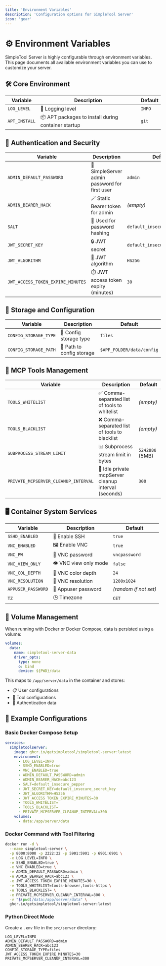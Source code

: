 ```yaml
---
title: 'Environment Variables'
description: 'Configuration options for SimpleTool Server'
icon: 'gear'
---
```


# ⚙️ Environment Variables

SimpleTool Server is highly configurable through environment variables. This page documents all available environment variables you can use to customize your server.

## 🛠️ Core Environment

| Variable | Description | Default |
|----------|-------------|---------|
| `LOG_LEVEL` | 📝 Logging level | `INFO` |
| `APT_INSTALL` | 📦 APT packages to install during container startup | `git` |

## 🔐 Authentication and Security

| Variable | Description | Default |
|----------|-------------|---------|
| `ADMIN_DEFAULT_PASSWORD` | 🔑 SimpleServer admin password for first user | `admin` |
| `ADMIN_BEARER_HACK` | 🪄 Static Bearer token for admin | _(empty)_ |
| `SALT` | 🧂 Used for password hashing | `default_insecure_pepper` |
| `JWT_SECRET_KEY` | 🔒 JWT secret | `default_insecure_secret_key` |
| `JWT_ALGORITHM` | 🔐 JWT algorithm | `HS256` |
| `JWT_ACCESS_TOKEN_EXPIRE_MINUTES` | ⏱️ JWT access token expiry (minutes) | `30` |

## 📂 Storage and Configuration

| Variable | Description | Default |
|----------|-------------|---------|
| `CONFIG_STORAGE_TYPE` | 💾 Config storage type | `files` |
| `CONFIG_STORAGE_PATH` | 📁 Path to config storage | `$APP_FOLDER/data/config` |

## 🧰 MCP Tools Management

| Variable | Description | Default |
|----------|-------------|---------|
| `TOOLS_WHITELIST` | ✅ Comma-separated list of tools to whitelist | _(empty)_ |
| `TOOLS_BLACKLIST` | ❌ Comma-separated list of tools to blacklist | _(empty)_ |
| `SUBPROCESS_STREAM_LIMIT` | 📊 Subprocess stream limit in bytes | `5242880` (5MB) |
| `PRIVATE_MCPSERVER_CLEANUP_INTERVAL` | 🧹 Idle private mcpServer cleanup interval (seconds) | `300` |

## 🖥️ Container System Services

| Variable | Description | Default |
|----------|-------------|---------|
| `SSHD_ENABLED` | 🔌 Enable SSH | `true` |
| `VNC_ENABLED` | 🖼️ Enable VNC | `true` |
| `VNC_PW` | 🔑 VNC password | `vncpassword` |
| `VNC_VIEW_ONLY` | 👁️ VNC view only mode | `false` |
| `VNC_COL_DEPTH` | 🎨 VNC color depth | `24` |
| `VNC_RESOLUTION` | 📐 VNC resolution | `1280x1024` |
| `APPUSER_PASSWORD` | 👤 Appuser password | _(random if not set)_ |
| `TZ` | 🕒 Timezone | `CET` |

## 💾 Volume Management

When running with Docker or Docker Compose, data is persisted using a volume:

```yaml
volumes:
  data:
    name: simpletool-server-data    
    driver_opts:
      type: none
      o: bind
      device: ${PWD}/data
```

This maps to `/app/server/data` in the container and stores:

- 📋 User configurations
- 🔧 Tool configurations
- 🔐 Authentication data

## 🚀 Example Configurations

### Basic Docker Compose Setup

```yaml
services:
  simpletoolserver:
    image: ghcr.io/getsimpletool/simpletool-server:latest
    environment:
      - LOG_LEVEL=INFO
      - SSHD_ENABLED=true
      - VNC_ENABLED=true
      - ADMIN_DEFAULT_PASSWORD=admin
      - ADMIN_BEARER_HACK=abc123
      - SALT=default_insecure_pepper
      - JWT_SECRET_KEY=default_insecure_secret_key
      - JWT_ALGORITHM=HS256
      - JWT_ACCESS_TOKEN_EXPIRE_MINUTES=30
      - TOOLS_WHITELIST=
      - TOOLS_BLACKLIST=
      - PRIVATE_MCPSERVER_CLEANUP_INTERVAL=300
    volumes:
      - data:/app/server/data
```

### Docker Command with Tool Filtering

```bash
docker run -d \
  --name simpletool-server \
  -p 8000:8000 -p 2222:22 -p 5901:5901 -p 6901:6901 \
  -e LOG_LEVEL=INFO \
  -e SSHD_ENABLED=true \
  -e VNC_ENABLED=true \
  -e ADMIN_DEFAULT_PASSWORD=admin \
  -e ADMIN_BEARER_HACK=abc123 \
  -e JWT_ACCESS_TOKEN_EXPIRE_MINUTES=30 \
  -e TOOLS_WHITELIST=tools-browser,tools-httpx \
  -e TOOLS_BLACKLIST= \
  -e PRIVATE_MCPSERVER_CLEANUP_INTERVAL=300 \
  -v "$(pwd)/data:/app/server/data" \
  ghcr.io/getsimpletool/simpletool-server:latest
```

### Python Direct Mode

Create a `.env` file in the `src/server` directory:

```
LOG_LEVEL=INFO
ADMIN_DEFAULT_PASSWORD=admin
ADMIN_BEARER_HACK=abc123
CONFIG_STORAGE_TYPE=files
JWT_ACCESS_TOKEN_EXPIRE_MINUTES=30
PRIVATE_MCPSERVER_CLEANUP_INTERVAL=300
```
